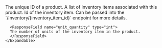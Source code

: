 <Expandable title="Product">

<ResponseField name="id" type="string">
  The unique ID of a product.
</ResponseField>

<ResponseField name="name" type="string">
</ResponseField>

<ResponseField name="sku" type="string or null">
</ResponseField>

<ResponseField name="inventory_items" type="list of inventory_items">
    A list of inventory items associated with this product.
    <Expandable title="inventory_item">
      <ResponseField name="inventory_item_id" type="string">
      Id of the inventory item. Can be passed into the `/inventory/{inventory_item_id}` endpoint for more details.
      </ResponseField>

      <ResponseField name="unit_quantity" type="int">
      The number of units of the inventory item in the product.
      </ResponseField>
    </Expandable>
</ResponseField>

<ResponseField name="is_kit" type="bool">
</ResponseField>

</Expandable>
